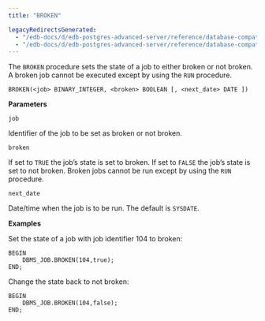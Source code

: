 ```yaml
---
title: "BROKEN"

legacyRedirectsGenerated:
  - "/edb-docs/d/edb-postgres-advanced-server/reference/database-compatibility-for-oracle-developers-built-in-package-guide/13/broken.html"
  - "/edb-docs/d/edb-postgres-advanced-server/reference/database-compatibility-for-oracle-developers-built-in-package-guide/latest/broken.html"
---
```


The `BROKEN` procedure sets the state of a job to either broken or not broken. A broken job cannot be executed except by using the `RUN` procedure.

```text
BROKEN(<job> BINARY_INTEGER, <broken> BOOLEAN [, <next_date> DATE ])
```

**Parameters**

`job`

 Identifier of the job to be set as broken or not broken.

`broken`

 If set to `TRUE` the job’s state is set to broken. If set to `FALSE` the job’s state is set to not broken. Broken jobs cannot be run except by using the `RUN` procedure.

`next_date`

 Date/time when the job is to be run. The default is `SYSDATE`.

**Examples**

Set the state of a job with job identifier 104 to broken:

```text
BEGIN
    DBMS_JOB.BROKEN(104,true);
END;
```

Change the state back to not broken:

```text
BEGIN
    DBMS_JOB.BROKEN(104,false);
END;
```

